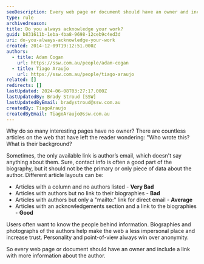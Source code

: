 ```yaml
---
seoDescription: Every web page or document should have an owner and include a link with more information about the author, making the internet a less impersonal place.
type: rule
archivedreason:
title: Do you always acknowledge your work?
guid: b831611b-1eba-4ba8-9698-12ceb9c4ed3d
uri: do-you-always-acknowledge-your-work
created: 2014-12-09T19:12:51.000Z
authors:
  - title: Adam Cogan
    url: https://ssw.com.au/people/adam-cogan
  - title: Tiago Araujo
    url: https://ssw.com.au/people/tiago-araujo
related: []
redirects: []
lastUpdated: 2024-06-08T03:27:17.000Z
lastUpdatedBy: Brady Stroud [SSW]
lastUpdatedByEmail: bradystroud@ssw.com.au
createdBy: TiagoAraujo
createdByEmail: TiagoAraujo@ssw.com.au
---
```


Why do so many interesting pages have no owner? There are countless articles on the web that have left the reader wondering: "Who wrote this? What is their background?

Sometimes, the only available link is author’s email, which doesn't say anything about them. Sure, contact info is often a good part of the biography, but it should not be the primary or only piece of data about the author.
Different article layouts can be:

- Articles with a column and no authors listed - **Very Bad**
- Articles with authors but no link to their biographies - **Bad**
- Articles with authors but only a "mailto:" link for direct email - **Average**
- Articles with an acknowledgements section and a link to the biographies - **Good**

Users often want to know the people behind information. Biographies and photographs of the authors help make the web a less impersonal place and increase trust. Personality and point-of-view always win over anonymity.

So every web page or document should have an owner and include a link with more information about the author.
